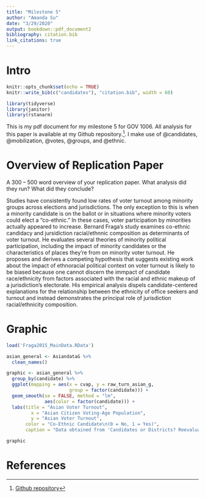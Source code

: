 ```yaml
---
title: "Milestone 5"
author: "Amanda Su"
date: "3/29/2020"
output: bookdown::pdf_document2
bibliography: citation.bib
link_citations: true
---
```


# Intro 
```r
knitr::opts_chunk$set(echo = TRUE)
knitr::write_bib(c("candidates"), "citation.bib", width = 60)

library(tidyverse)
library(janitor)
library(rstanarm)
```

This is my pdf document for my milestone 5 for GOV 1006. All analysis for this paper is available at my Github repository.^[[Github repository](https://github.com/amanda-y-su/race-voter-turnout)]. I make use of @candidates, @mobilization, @votes, @groups, and @ethnic.

# Overview of Replication Paper 

A 300 – 500 word overview of your replication paper. What analysis did they run? What did they conclude?

Studies have consistently found low rates of voter turnout among minority groups across elections and jurisdictions. The only exception to this is when a minority candidate is on the ballot or in situations where minority voters could elect a "co-ethnic." In these cases, voter participation by minorities actually appeared to increase. Bernard Fraga's study examines co-ethnic candidacy and jursidiction racial/ethnnic composition as determinants of voter turnout. He evaluates several theories of minority political participation, including the impact of minority candidates or the characteristics of places they're from on minority voter turnout. He proposes and derives a competing hypothesis that suggests existing work about the impact of ethnoracial political context on voter turnout is likely to be biased because one cannot discern the immpact of candidate race/ethnicity from factors associated with the racial and ethnic makeup of a jurisdiction's electorate. His empirical analysis dispels candidate-centered explanations for the relationship between the ethnicity of office seekers and turnout and instead demonstrates the principal role of jurisdiction racial/ethnicity composition.


# Graphic

```r
load('Fraga2015_MainData.RData')

asian_general <- AsiandataG %>%
  clean_names()

graphic <- asian_general %>%
  group_by(candidate) %>%
  ggplot(mapping = aes(x = cvap, y = raw_turn_asian_g, 
                       group = factor(candidate))) +
  geom_smooth(se = FALSE, method = "lm", 
              aes(color = factor(candidate))) +
  labs(title = "Asian Voter Turnout", 
         x = "Asian Citizen Voting-Age Population", 
         y = "Asian Voter Turnout",
       color = "Co-Ethnic Candidate\n(0 = No, 1 = Yes)", 
       caption = "Data obtained from 'Candidates or Districts? Reevaluating the Role of Race in Voter Turnout'\nby Bernard L. Fraga") + theme(plot.caption = element_text(size = 8))

graphic

```

# References
